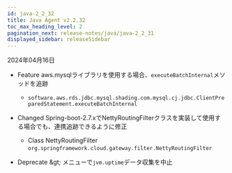 ```yaml
---
id: java-2_2_32
title: Java Agent v2.2.32
toc_max_heading_level: 2
pagination_next: release-notes/java/java-2_2_31
displayed_sidebar: releaseSidebar
---
```


2024年04月16日

- <Status>Feature</Status> aws.mysqlライブラリを使用する場合、<code>executeBatchInternal</code>メソッドを追跡

  - <code>software.aws.rds.jdbc.mysql.shading.com.mysql.cj.jdbc.ClientPreparedStatement.executeBatchInternal</code>

- <Status>Changed</Status> Spring-boot-2.7.xでNettyRoutingFilterクラスを実装して使用する場合でも、連携追跡できるように修正

  - Class NettyRoutingFilter <code>org.springframework.cloud.gateway.filter.NettyRoutingFilter</code>

- <Status>Deprecate</Status> <Cmdname sid="side_agentsConfiguration" className="uitext" /> &amp;gt; <Cmdname sid="side_environmentVariable" className="uitext" />メニューで<code>jvm.uptime</code>データ収集を中止


<DownloadJava ver="2.2.32" />
